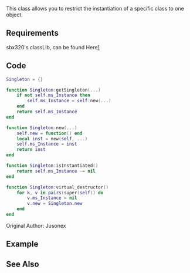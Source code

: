 {{Useful Class}}
<lowercasetitle/>

This class allows you to restrict the instantiation of a specific class to one object.

==Requirements==

sbx320's classLib, can be found Here[https://github.com/sbx320/lua_utils/blob/master/classlib.lua]

==Code==
<syntaxhighlight lang="lua">
Singleton = {}

function Singleton:getSingleton(...)
	if not self.ms_Instance then
		self.ms_Instance = self:new(...)
	end
	return self.ms_Instance
end

function Singleton:new(...)
	self.new = function() end
	local inst = new(self, ...)
	self.ms_Instance = inst
	return inst
end

function Singleton:isInstantiated()
	return self.ms_Instance ~= nil
end

function Singleton:virtual_destructor()
	for k, v in pairs(super(self)) do
		v.ms_Instance = nil
		v.new = Singleton.new
	end
end
</syntaxhighlight>
Original Author: Jusonex

==Example==
{{Example}}

==See Also==
{{Useful_Classes}}